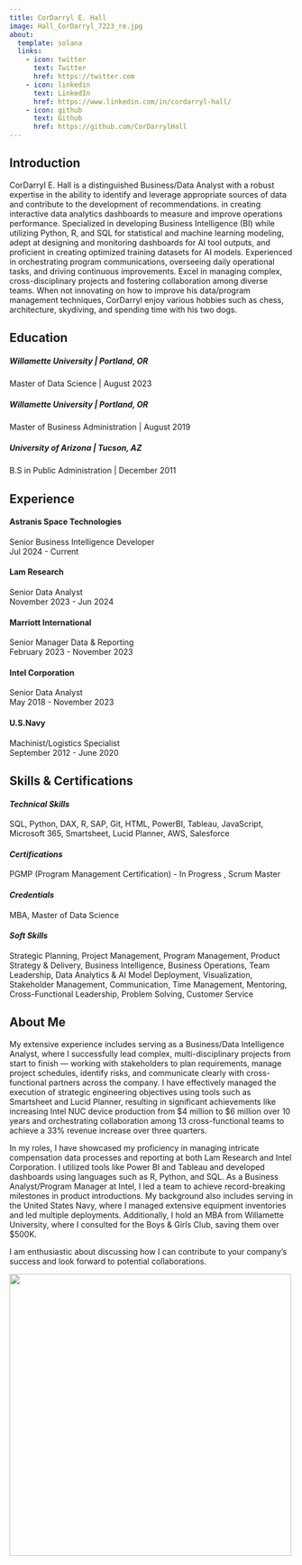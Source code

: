 ```yaml
---
title: CorDarryl E. Hall
image: Hall_CorDarryl_7223_re.jpg
about:
  template: solana
  links:
    - icon: twitter
      text: Twitter
      href: https://twitter.com
    - icon: linkedin
      text: LinkedIn
      href: https://www.linkedin.com/in/cordarryl-hall/
    - icon: github
      text: Github
      href: https://github.com/CorDarrylHall
---
```


## Introduction

CorDarryl E. Hall is a distinguished Business/Data Analyst with a robust expertise in the ability to identify and leverage appropriate sources of data and contribute to the development of recommendations. in creating interactive data analytics dashboards to measure and improve operations performance. Specialized in developing Business Intelligence (BI) while utilizing Python, R, and SQL for statistical and machine learning modeling, adept at designing and monitoring dashboards for AI tool outputs, and proficient in creating optimized training datasets for AI models. Experienced in orchestrating program communications, overseeing daily operational tasks, and driving continuous improvements. Excel in managing complex, cross-disciplinary projects and fostering collaboration among diverse teams. When not innovating on how to improve his data/program management techniques, CorDarryl enjoy various hobbies such as chess, architecture, skydiving, and spending time with his two dogs.

## Education

##### **Willamette University** \| Portland, OR

Master of Data Science \| August 2023

##### **Willamette University** \| Portland, OR

Master of Business Administration \| August 2019

##### **University of Arizona** \| Tucson, AZ

B.S in Public Administration \| December 2011

## Experience

#### **Astranis Space Technologies**

| Senior Business Intelligence Developer
| Jul 2024 - Current

#### **Lam Research**

| Senior Data Analyst
| November 2023 - Jun 2024

#### Marriott International

| Senior Manager Data & Reporting
| February 2023 - November 2023

#### **Intel Corporation**

| Senior Data Analyst
| May 2018 - November 2023

#### **U.S.Navy**

| Machinist/Logistics Specialist
| September 2012 - June 2020

## Skills & Certifications

#### ***Technical Skills***

| SQL, Python, DAX, R, SAP, Git, HTML, PowerBI, Tableau, JavaScript, Microsoft 365, Smartsheet, Lucid Planner, AWS, Salesforce

#### ***Certifications***

| PGMP (Program Management Certification) - In Progress , Scrum Master

#### ***Credentials***

| MBA, Master of Data Science

#### ***Soft Skills***

| Strategic Planning, Project Management, Program Management, Product Strategy & Delivery, Business Intelligence, Business Operations, Team Leadership, Data Analytics & AI Model Deployment, Visualization, Stakeholder Management, Communication, Time Management, Mentoring, Cross-Functional Leadership, Problem Solving, Customer Service

## About Me

My extensive experience includes serving as a Business/Data Intelligence Analyst, where I successfully lead complex, multi-disciplinary projects from start to finish --- working with stakeholders to plan requirements, manage project schedules, identify risks, and communicate clearly with cross-functional partners across the company. I have effectively managed the execution of strategic engineering objectives using tools such as Smartsheet and Lucid Planner, resulting in significant achievements like increasing Intel NUC device production from \$4 million to \$6 million over 10 years and orchestrating collaboration among 13 cross-functional teams to achieve a 33% revenue increase over three quarters.

In my roles, I have showcased my proficiency in managing intricate compensation data processes and reporting at both Lam Research and Intel Corporation. I utilized tools like Power BI and Tableau and developed dashboards using languages such as R, Python, and SQL. As a Business Analyst/Program Manager at Intel, I led a team to achieve record-breaking milestones in product introductions. My background also includes serving in the United States Navy, where I managed extensive equipment inventories and led multiple deployments. Additionally, I hold an MBA from Willamette University, where I consulted for the Boys & Girls Club, saving them over \$500K.

I am enthusiastic about discussing how I can contribute to your company's success and look forward to potential collaborations.

![](dogs.jpg){fig-align="center" width="500"}
